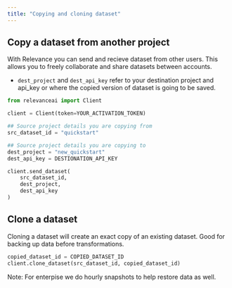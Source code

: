 ```yaml
---
title: "Copying and cloning dataset"
---
```


## Copy a dataset from another project

With Relevance you can send and recieve dataset from other users. This allows you to freely collaborate and share datasets between accounts.

- `dest_project` and `dest_api_key` refer to your destination project and api\_key or where the copied version of dataset is going to be saved.

```python Python (SDK) 
from relevanceai import Client

client = Client(token=YOUR_ACTIVATION_TOKEN)

## Source project details you are copying from
src_dataset_id = "quickstart"

## Source project details you are copying to
dest_project = "new_quickstart"
dest_api_key = DESTIONATION_API_KEY

client.send_dataset(
    src_dataset_id,
    dest_project,
    dest_api_key
)
```

## Clone a dataset

Cloning a dataset will create an exact copy of an existing dataset. Good for backing up data before transformations.

```python Python (SDK) 
copied_dataset_id = COPIED_DATASET_ID
client.clone_dataset(src_dataset_id, copied_dataset_id)
```

Note: For enterpise we do hourly snapshots to help restore data as well.